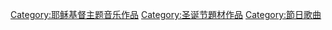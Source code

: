 {{Commonscat|Christmas carols}}
{{Catmore}}

[[Category:耶稣基督主题音乐作品‎|Category:耶稣基督主题音乐作品‎]]
[[Category:圣诞节題材作品|Category:圣诞节題材作品]]
[[Category:節日歌曲|Category:節日歌曲]]